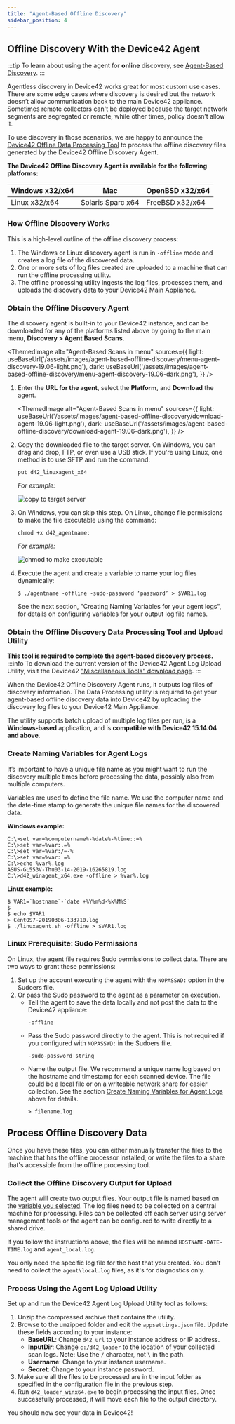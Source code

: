 ```yaml
---
title: "Agent-Based Offline Discovery"
sidebar_position: 4
---
```



## Offline Discovery With the Device42 Agent

:::tip
To learn about using the agent for **online** discovery, see [Agent-Based Discovery](agent-based-discovery.mdx).
:::

Agentless discovery in Device42 works great for most custom use cases. There are some edge cases where discovery is desired but the network doesn’t allow communication back to the main Device42 appliance. Sometimes remote collectors can't be deployed because the target network segments are segregated or remote, while other times, policy doesn’t allow it.

To use discovery in those scenarios, we are happy to announce the [Device42 Offline Data Processing Tool](#obtain-the-offline-discovery-data-processing-toolupload-utility) to process the offline discovery files generated by the Device42 Offline Discovery Agent. 

**The Device42 Offline Discovery Agent is available for the following platforms:**

| Windows x32/x64 | Mac                 | OpenBSD x32/x64     |
|-----------------|---------------------|---------------------|
| Linux x32/x64   | Solaris Sparc x64   | FreeBSD x32/x64     |

### How Offline Discovery Works

This is a high-level outline of the offline discovery process:

1. The Windows or Linux discovery agent is run in `-offline` mode and creates a log file of the discovered data.
2. One or more sets of log files created are uploaded to a machine that can run the offline processing utility.
3. The offline processing utility ingests the log files, processes them, and uploads the discovery data to your Device42 Main Appliance.

### Obtain the Offline Discovery Agent

The discovery agent is built-in to your Device42 instance, and can be downloaded for any of the platforms listed above by going to the main menu, **Discovery > Agent Based Scans**. 

<ThemedImage
  alt="Agent-Based Scans in menu"
  sources={{
    light: useBaseUrl('/assets/images/agent-based-offline-discovery/menu-agent-discovery-19.06-light.png'),
    dark: useBaseUrl('/assets/images/agent-based-offline-discovery/menu-agent-discovery-19.06-dark.png'),
  }}
/>

1. Enter the **URL for the agent**, select the **Platform**, and **Download** the agent. 

    <ThemedImage
    alt="Agent-Based Scans in menu"
    sources={{
        light: useBaseUrl('/assets/images/agent-based-offline-discovery/download-agent-19.06-light.png'),
        dark: useBaseUrl('/assets/images/agent-based-offline-discovery/download-agent-19.06-dark.png'),
    }}
    />   

2. Copy the downloaded file to the target server. On Windows, you can drag and drop, FTP, or even use a USB stick. If you're using Linux, one method is to use SFTP and run the command:
    ```
    put d42_linuxagent_x64
    ```
   _For example:_

   ![copy to target server](/assets/images/agent-based-offline-discovery/copy_to_target_server.png)

3. On Windows, you can skip this step. On Linux, change file permissions to make the file executable using the command:
    ```
    chmod +x d42_agentname: 
    ```
    _For example:_

    ![chmod to make executable](/assets/images/agent-based-offline-discovery/chmod_make_executable.png)

4. Execute the agent and create a variable to name your log files dynamically:
    ```
    $ ./agentname -offline -sudo-password ‘password’ > $VAR1.log
    ```
    See the next section, "Creating Naming Variables for your agent logs", for details on configuring variables for your output log file names.

### Obtain the Offline Discovery Data Processing Tool and Upload Utility

**This tool is required to complete the agent-based discovery process.**
:::info
To download the current version of the Device42 Agent Log Upload Utility, visit the Device42 ["Miscellaneous Tools" download page](https://www.device42.com/miscellaneous-tools/).
:::

When the Device42 Offline Discovery Agent runs, it outputs log files of discovery information. The Data Processing utility is required to get your agent-based offline discovery data into Device42 by uploading the discovery log files to your Device42 Main Appliance.

The utility supports batch upload of multiple log files per run, is a **Windows-based** application, and is **compatible with Device42 15.14.04 and above**.

### Create Naming Variables for Agent Logs

It’s important to have a unique file name as you might want to run the discovery multiple times before processing the data, possibly also from multiple computers. 

Variables are used to define the file name. We use the computer name and the date-time stamp to generate the unique file names for the discovered data.

**Windows example:**
```
C:\>set var=%computername%-%date%-%time::=%
C:\>set var=%var:.=%
C:\>set var=%var:/=-%
C:\>set var=%var: =%
C:\>echo %var%.log
ASUS-GL553V-Thu03-14-2019-16265819.log
C:\>d42_winagent_x64.exe -offline > %var%.log
```

**Linux example:**
```
$ VAR1=`hostname`-`date +%Y%m%d-%k%M%S`
$ 
$ echo $VAR1
> CentOS7-20190306-133710.log
$ ./linuxagent.sh -offline > $VAR1.log
```

### Linux Prerequisite: Sudo Permissions

On Linux, the agent file requires Sudo permissions to collect data. There are two ways to grant these permissions:

1. Set up the account executing the agent with the `NOPASSWD:` option in the Sudoers file.
2. Or pass the Sudo password to the agent as a parameter on execution.
    - Tell the agent to save the data locally and not post the data to the Device42 appliance:
        ```
        -offline
        ```
    - Pass the Sudo password directly to the agent. This is not required if you configured with `NOPASSWD:` in the Sudoers file.
        ```
        -sudo-password string
        ```
    - Name the output file. We recommend a unique name log based on the hostname and timestamp for each scanned device. The file could be a local file or on a writeable network share for easier collection. See the section [Create Naming Variables for Agent Logs](#create-naming-variables-for-agent-logs) above for details.
        ```
        > filename.log
        ```
       
## Process Offline Discovery Data

Once you have these files, you can either manually transfer the files to the machine that has the offline processor installed, or write the files to a share that's accessible from the offline processing tool.

### Collect the Offline Discovery Output for Upload

The agent will create two output files. Your output file is named based on the [variable you selected](#create-naming-variables-for-agent-logs). The log files need to be collected on a central machine for processing. Files can be collected off each server using server management tools or the agent can be configured to write directly to a shared drive. 

If you follow the instructions above, the files will be named `HOSTNAME-DATE-TIME.log` and `agent_local.log`.

You only need the specific log file for the host that you created. You don't need to collect the `agent\local.log` files, as it's for diagnostics only.

### Process Using the Agent Log Upload Utility

Set up and run the Device42 Agent Log Upload Utility tool as follows:

1. Unzip the compressed archive that contains the utility.
2. Browse to the unzipped folder and edit the `appsettings.json` file. Update these fields according to your instance:
   - **BaseURL**: Change `d42_url` to your instance address or IP address.
   - **InputDir**: Change `c:/d42_loader` to the location of your collected scan logs. Note: Use the `/` character, not `\` in the path.
   - **Username**: Change to your instance username.
   - **Secret**: Change to your instance password.
3. Make sure all the files to be processed are in the input folder as specified in the configuration file in the previous step.
4. Run `d42_loader_winx64.exe` to begin processing the input files. Once successfully processed, it will move each file to the output directory.
   
You should now see your data in Device42!
